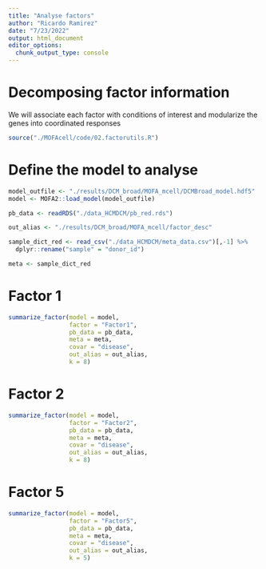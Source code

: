 ```yaml
---
title: "Analyse factors"
author: "Ricardo Ramirez"
date: "7/23/2022"
output: html_document
editor_options: 
  chunk_output_type: console
---
```


# Decomposing factor information

We will associate each factor with conditions of interest and modularize the genes
into coordinated responses

```r
source("./MOFAcell/code/02.factorutils.R")
```

# Define the model to analyse

```r
model_outfile <- "./results/DCM_broad/MOFA_mcell/DCMBroad_model.hdf5"
model <- MOFA2::load_model(model_outfile)

pb_data <- readRDS("./data_HCMDCM/pb_red.rds")

out_alias <- "./results/DCM_broad/MOFA_mcell/factor_desc"
```

```r
sample_dict_red <- read_csv("./data_HCMDCM/meta_data.csv")[,-1] %>%
  dplyr::rename("sample" = "donor_id")

meta <- sample_dict_red
```

# Factor 1

```r
summarize_factor(model = model,
                 factor = "Factor1",
                 pb_data = pb_data,
                 meta = meta,
                 covar = "disease",
                 out_alias = out_alias,
                 k = 8)
```

# Factor 2

```r
summarize_factor(model = model,
                 factor = "Factor2",
                 pb_data = pb_data,
                 meta = meta,
                 covar = "disease",
                 out_alias = out_alias,
                 k = 8)
```

# Factor 5

```r
summarize_factor(model = model,
                 factor = "Factor5",
                 pb_data = pb_data,
                 meta = meta,
                 covar = "disease",
                 out_alias = out_alias,
                 k = 5)
```



